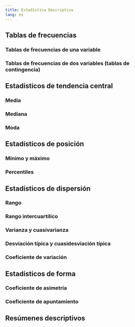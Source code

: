 ```yaml
---
title: Estadística Descriptiva
lang: es
---
```


## Tablas de frecuencias



### Tablas de frecuencias de una variable


### Tablas de frecuencias de dos variables (tablas de contingencia)


## Estadísticos de tendencia central


### Media


### Mediana


### Moda


## Estadísticos de posición


### Mínimo y máximo


### Percentiles


## Estadísticos de dispersión


### Rango


### Rango intercuartílico


### Varianza y cuasivarianza


### Desviación típica y cuasidesviación típica


### Coeficiente de variación


## Estadísticos de forma


### Coeficiente de asimetría


### Coeficiente de apuntamiento


## Resúmenes descriptivos


